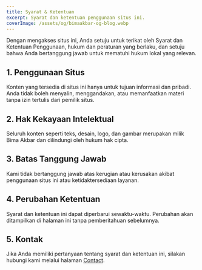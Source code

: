 ---
title: Syarat & Ketentuan
excerpt: Syarat dan ketentuan penggunaan situs ini.
coverImage: /assets/og/bimaakbar-og-blog.webp
---

Dengan mengakses situs ini, Anda setuju untuk terikat oleh Syarat dan Ketentuan Penggunaan, hukum dan peraturan yang berlaku, dan setuju bahwa Anda bertanggung jawab untuk mematuhi hukum lokal yang relevan.

## 1. Penggunaan Situs

Konten yang tersedia di situs ini hanya untuk tujuan informasi dan pribadi. Anda tidak boleh menyalin, menggandakan, atau memanfaatkan materi tanpa izin tertulis dari pemilik situs.

## 2. Hak Kekayaan Intelektual

Seluruh konten seperti teks, desain, logo, dan gambar merupakan milik Bima Akbar dan dilindungi oleh hukum hak cipta.

## 3. Batas Tanggung Jawab

Kami tidak bertanggung jawab atas kerugian atau kerusakan akibat penggunaan situs ini atau ketidaktersediaan layanan.

## 4. Perubahan Ketentuan

Syarat dan ketentuan ini dapat diperbarui sewaktu-waktu. Perubahan akan ditampilkan di halaman ini tanpa pemberitahuan sebelumnya.

## 5. Kontak

Jika Anda memiliki pertanyaan tentang syarat dan ketentuan ini, silakan hubungi kami melalui halaman [Contact](/contact).

